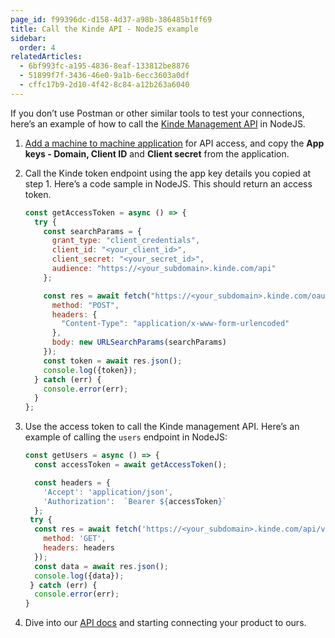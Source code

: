 ```yaml
---
page_id: f99396dc-d158-4d37-a98b-386485b1ff69
title: Call the Kinde API - NodeJS example
sidebar:
  order: 4
relatedArticles:
  - 6bf993fc-a195-4836-8eaf-133812be8876
  - 51899f7f-3436-46e0-9a1b-6ecc3603a0df
  - cffc17b9-2d10-4f42-8c84-a12b263a6040
---
```


If you don’t use Postman or other similar tools to test your connections, here’s an example of how to call the [Kinde Management API](https://kinde.com/api/docs/#kinde-management-api) in NodeJS.

1. [Add a machine to machine application](/developer-tools/kinde-api/add-a-m2m-application-for-api-access/#add-a-machine-to-machine-application-for-api-access) for API access, and copy the **App keys - Domain, Client ID** and **Client secret** from the application.
2. Call the Kinde token endpoint using the app key details you copied at step 1. Here’s a code sample in NodeJS. This should return an access token.

   ```jsx
   const getAccessToken = async () => {
     try {
       const searchParams = {
         grant_type: "client_credentials",
         client_id: "<your_client_id>",
         client_secret: "<your_secret_id>",
         audience: "https://<your_subdomain>.kinde.com/api"
       };

       const res = await fetch("https://<your_subdomain>.kinde.com/oauth2/token", {
         method: "POST",
         headers: {
           "Content-Type": "application/x-www-form-urlencoded"
         },
         body: new URLSearchParams(searchParams)
       });
       const token = await res.json();
       console.log({token});
     } catch (err) {
       console.error(err);
     }
   };
   ```

3. Use the access token to call the Kinde management API. Here’s an example of calling the `users` endpoint in NodeJS:

   ```jsx
   const getUsers = async () => {
     const accessToken = await getAccessToken();

     const headers = {
       'Accept': 'application/json',
       'Authorization':  `Bearer ${accessToken}`
     };
    try {
     const res = await fetch('https://<your_subdomain>.kinde.com/api/v1/users', {
       method: 'GET',
       headers: headers
     });
     const data = await res.json();
     console.log({data});
    } catch (err) {
     console.error(err);
   }
   ```

4. Dive into our [API docs](https://kinde.com/api/docs/#kinde-management-api) and starting connecting your product to ours.
